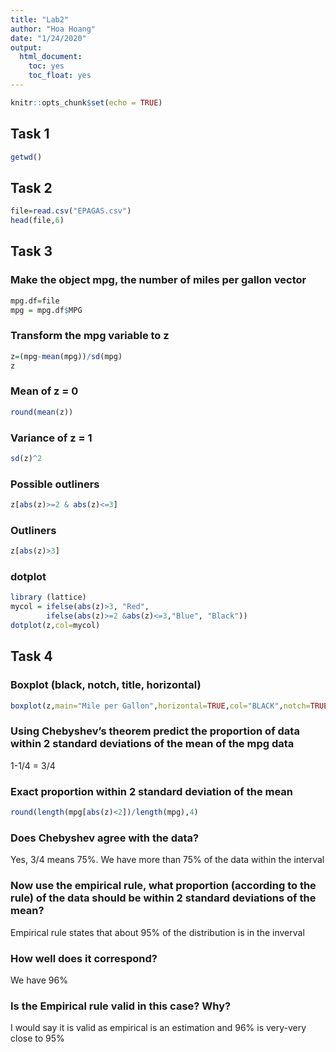 ```yaml
---
title: "Lab2"
author: "Hoa Hoang"
date: "1/24/2020"
output: 
  html_document:
    toc: yes
    toc_float: yes
---
```


```r
knitr::opts_chunk$set(echo = TRUE)
```

## Task 1
```r
getwd()
```

## Task 2
```r
file=read.csv("EPAGAS.csv")
head(file,6)
```
## Task 3
### Make the object mpg, the number of miles per gallon vector
```r
mpg.df=file
mpg = mpg.df$MPG
```

### Transform  the  mpg  variable  to  z
```r
z=(mpg-mean(mpg))/sd(mpg)
z
```

### Mean of z = 0
```r
round(mean(z))
```

### Variance of z = 1
```r
sd(z)^2
```

### Possible outliners
```r
z[abs(z)>=2 & abs(z)<=3]
```

### Outliners
```r
z[abs(z)>3]
```

### dotplot
```r
library (lattice)
mycol = ifelse(abs(z)>3, "Red",
        ifelse(abs(z)>=2 &abs(z)<=3,"Blue", "Black"))  
dotplot(z,col=mycol)
```

## Task 4
### Boxplot (black, notch, title, horizontal)
```r
boxplot(z,main="Mile per Gallon",horizontal=TRUE,col="BLACK",notch=TRUE)
```

### Using Chebyshev’s theorem predict the proportion of data within 2 standard deviations of the mean of the mpg data
1-1/4 = 3/4

### Exact proportion within 2 standard deviation of the mean
```r
round(length(mpg[abs(z)<2])/length(mpg),4)
```
### Does Chebyshev agree with the data?
Yes, 3/4 means 75%. We have more than 75% of the data within the interval

### Now use the empirical rule, what proportion (according to the rule) of the data should be within 2 standard deviations of the mean?
Empirical rule states that about 95% of the distribution is in the inverval

### How well does it correspond?
We have 96%

### Is the Empirical rule valid in this case? Why?
I would say it is valid as empirical is an estimation and 96% is very-very close to 95%


